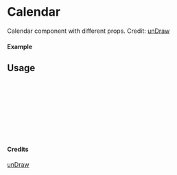 
<Meta of={Calendar} title="unDraw/Calendar" />

# Calendar

Calendar component with different props.
Credit: [unDraw](https://undraw.co/illustrations)

#### Example

<Canvas of={Calendar.Primary} />

## Usage

```ts
import { Calendar } from "yadl-ui";

const Example = () => {
  return (
      <Calendar />
  );
};

export default Example;
```

#### Credits
[unDraw](https://undraw.co/illustrations)